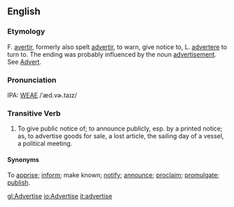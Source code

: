 ==English==
===Etymology===
F. [[avertir]], formerly also spelt [[advertir]], to warn, give notice to, L. [[advertere]] to turn to. The ending was probably influenced by the noun [[advertisement]].  See [[Advert]].

===Pronunciation===
IPA: [[WEAE]] /ˈæd.vɚ.taɪz/

===Transitive Verb===
# To give public notice of; to announce publicly, esp. by a printed notice; as, to advertise goods for sale, a lost article, the sailing day of a vessel, a political meeting.



====Synonyms====
To [[apprise]]; [[inform]]; make known; [[notify]]; [[announce]]; [[proclaim]]; [[promulgate]]; [[publish]].

[[gl:Advertise]]
[[io:Advertise]]
[[it:advertise]]